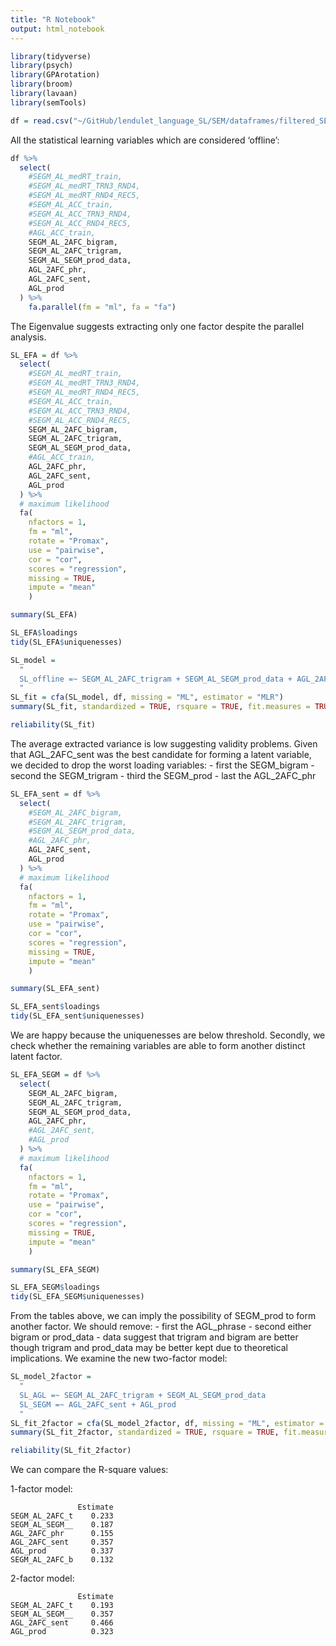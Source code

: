 ```yaml
---
title: "R Notebook"
output: html_notebook
---
```



```r
library(tidyverse)
library(psych)
library(GPArotation)
library(broom)
library(lavaan)
library(semTools)
```

```r
df = read.csv("~/GitHub/lendulet_language_SL/SEM/dataframes/filtered_SEM_df.csv")
```

All the statistical learning variables which are considered 'offline':

```r
df %>% 
  select(
    #SEGM_AL_medRT_train,
    #SEGM_AL_medRT_TRN3_RND4,
    #SEGM_AL_medRT_RND4_REC5,
    #SEGM_AL_ACC_train,
    #SEGM_AL_ACC_TRN3_RND4,
    #SEGM_AL_ACC_RND4_REC5,
    #AGL_ACC_train,
    SEGM_AL_2AFC_bigram,
    SEGM_AL_2AFC_trigram,
    SEGM_AL_SEGM_prod_data,
    AGL_2AFC_phr,
    AGL_2AFC_sent,
    AGL_prod
  ) %>% 
    fa.parallel(fm = "ml", fa = "fa")
```

The Eigenvalue suggests extracting only one factor despite the parallel analysis.

```r
SL_EFA = df %>% 
  select(
    #SEGM_AL_medRT_train,
    #SEGM_AL_medRT_TRN3_RND4,
    #SEGM_AL_medRT_RND4_REC5,
    #SEGM_AL_ACC_train,
    #SEGM_AL_ACC_TRN3_RND4,
    #SEGM_AL_ACC_RND4_REC5,
    SEGM_AL_2AFC_bigram,
    SEGM_AL_2AFC_trigram,
    SEGM_AL_SEGM_prod_data,
    #AGL_ACC_train,
    AGL_2AFC_phr,
    AGL_2AFC_sent,
    AGL_prod
  ) %>% 
  # maximum likelihood
  fa(
    nfactors = 1,
    fm = "ml",
    rotate = "Promax",
    use = "pairwise",
    cor = "cor",
    scores = "regression",
    missing = TRUE,
    impute = "mean"
    )
```

```r
summary(SL_EFA)
```

```r
SL_EFA$loadings
tidy(SL_EFA$uniquenesses)
```
```r
SL_model =
  "
  SL_offline =~ SEGM_AL_2AFC_trigram + SEGM_AL_SEGM_prod_data + AGL_2AFC_phr + AGL_2AFC_sent + AGL_prod + SEGM_AL_2AFC_bigram
  "
SL_fit = cfa(SL_model, df, missing = "ML", estimator = "MLR")
summary(SL_fit, standardized = TRUE, rsquare = TRUE, fit.measures = TRUE)
```
```r
reliability(SL_fit)
```
The average extracted variance is low suggesting validity problems.
Given that AGL_2AFC_sent was the best candidate for forming a latent variable, we decided to drop the worst loading variables:
  - first the SEGM_bigram
  - second the SEGM_trigram
  - third the SEGM_prod
  - last the AGL_2AFC_phr

```r
SL_EFA_sent = df %>% 
  select(
    #SEGM_AL_2AFC_bigram,
    #SEGM_AL_2AFC_trigram,
    #SEGM_AL_SEGM_prod_data,
    #AGL_2AFC_phr,
    AGL_2AFC_sent,
    AGL_prod
  ) %>% 
  # maximum likelihood
  fa(
    nfactors = 1,
    fm = "ml",
    rotate = "Promax",
    use = "pairwise",
    cor = "cor",
    scores = "regression",
    missing = TRUE,
    impute = "mean"
    )
```

```r
summary(SL_EFA_sent)
```

```r
SL_EFA_sent$loadings
tidy(SL_EFA_sent$uniquenesses)
```
We are happy because the uniquenesses are below threshold.
Secondly, we check whether the remaining variables are able to form another distinct latent factor.

```r
SL_EFA_SEGM = df %>% 
  select(
    SEGM_AL_2AFC_bigram,
    SEGM_AL_2AFC_trigram,
    SEGM_AL_SEGM_prod_data,
    AGL_2AFC_phr,
    #AGL_2AFC_sent,
    #AGL_prod
  ) %>% 
  # maximum likelihood
  fa(
    nfactors = 1,
    fm = "ml",
    rotate = "Promax",
    use = "pairwise",
    cor = "cor",
    scores = "regression",
    missing = TRUE,
    impute = "mean"
    )
```

```r
summary(SL_EFA_SEGM)
```

```r
SL_EFA_SEGM$loadings
tidy(SL_EFA_SEGM$uniquenesses)
```
From the tables above, we can imply the possibility of SEGM_prod to form another factor.
We should remove:
  - first the AGL_phrase
  - second either bigram or prod_data
  - data suggest that trigram and bigram are better though trigram and prod_data may be better kept due to theoretical implications.
We examine the new two-factor model:

```r
SL_model_2factor =
  "
  SL_AGL =~ SEGM_AL_2AFC_trigram + SEGM_AL_SEGM_prod_data
  SL_SEGM =~ AGL_2AFC_sent + AGL_prod
  "
SL_fit_2factor = cfa(SL_model_2factor, df, missing = "ML", estimator = "MLR")
summary(SL_fit_2factor, standardized = TRUE, rsquare = TRUE, fit.measures = TRUE)
```

```r
reliability(SL_fit_2factor)
```
We can compare the R-square values:

1-factor model:

                   Estimate
    SEGM_AL_2AFC_t    0.233
    SEGM_AL_SEGM__    0.187
    AGL_2AFC_phr      0.155
    AGL_2AFC_sent     0.357
    AGL_prod          0.337
    SEGM_AL_2AFC_b    0.132
    
2-factor model:

                   Estimate
    SEGM_AL_2AFC_t    0.193
    SEGM_AL_SEGM__    0.357
    AGL_2AFC_sent     0.466
    AGL_prod          0.323

  